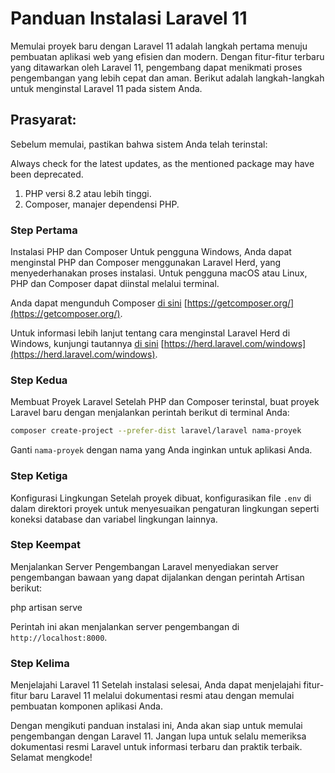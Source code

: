 # Panduan Instalasi Laravel 11

Memulai proyek baru dengan Laravel 11 adalah langkah pertama menuju pembuatan aplikasi web yang efisien dan modern. Dengan fitur-fitur terbaru yang ditawarkan oleh Laravel 11, pengembang dapat menikmati proses pengembangan yang lebih cepat dan aman. Berikut adalah langkah-langkah untuk menginstal Laravel 11 pada sistem Anda.

## Prasyarat:

Sebelum memulai, pastikan bahwa sistem Anda telah terinstal:


<Callout type="warning" emoji="⚠️">
  Always check for the latest updates, as the mentioned package may have been
  deprecated.
</Callout>

1.  PHP versi 8.2 atau lebih tinggi.
2.  Composer, manajer dependensi PHP.

### Step Pertama

Instalasi PHP dan Composer Untuk pengguna Windows, Anda dapat menginstal PHP dan Composer menggunakan Laravel Herd, yang menyederhanakan proses instalasi. Untuk pengguna macOS atau Linux, PHP dan Composer dapat diinstal melalui terminal.

Anda dapat mengunduh Composer [di sini](https://getcomposer.org/) [https://getcomposer.org/](https://getcomposer.org/).

Untuk informasi lebih lanjut tentang cara menginstal Laravel Herd di Windows, kunjungi tautannya [di sini](https://herd.laravel.com/windows) [https://herd.laravel.com/windows](https://herd.laravel.com/windows).

### Step Kedua

Membuat Proyek Laravel Setelah PHP dan Composer terinstal, buat proyek Laravel baru dengan menjalankan perintah berikut di terminal Anda:

```bash /nama-proyek/ filename="bash"
composer create-project --prefer-dist laravel/laravel nama-proyek
```

Ganti `nama-proyek` dengan nama yang Anda inginkan untuk aplikasi Anda.

### Step Ketiga

Konfigurasi Lingkungan Setelah proyek dibuat, konfigurasikan file `.env` di dalam direktori proyek untuk menyesuaikan pengaturan lingkungan seperti koneksi database dan variabel lingkungan lainnya.

### Step Keempat

Menjalankan Server Pengembangan Laravel menyediakan server pengembangan bawaan yang dapat dijalankan dengan perintah Artisan berikut:

php artisan serve

Perintah ini akan menjalankan server pengembangan di `http://localhost:8000`.

### Step Kelima

Menjelajahi Laravel 11 Setelah instalasi selesai, Anda dapat menjelajahi fitur-fitur baru Laravel 11 melalui dokumentasi resmi atau dengan memulai pembuatan komponen aplikasi Anda.

Dengan mengikuti panduan instalasi ini, Anda akan siap untuk memulai pengembangan dengan Laravel 11. Jangan lupa untuk selalu memeriksa dokumentasi resmi Laravel untuk informasi terbaru dan praktik terbaik. Selamat mengkode!
